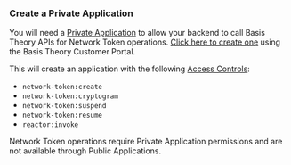 
<GettingStartedSection/>

### Create a Private Application

You will need a [Private Application](/docs/concepts/access-controls#basis-theory-account) to allow your backend to call Basis Theory APIs for Network Token operations. [Click here to create one](https://portal.basistheory.com/applications/create?permissions=network-token%3Acreate&permissions=network-token%3Acryptogram&permissions=network-token%3Asuspend&permissions=network-token%3Aresume&permissions=reactor%3Ainvoke&type=private) using the Basis Theory Customer Portal.

This will create an application with the following [Access Controls](/docs/concepts/access-controls):
- `network-token:create`
- `network-token:cryptogram`
- `network-token:suspend`
- `network-token:resume `
- `reactor:invoke`

<Alert type={Alerts.INFO}>
Network Token operations require Private Application permissions and are not available through Public Applications.
</Alert>

